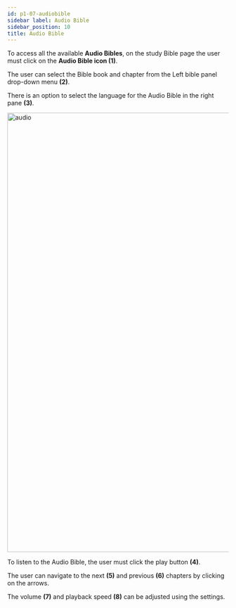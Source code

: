 ```yaml
---
id: p1-07-audiobible
sidebar label: Audio Bible
sidebar_position: 10
title: Audio Bible
---
```

To access all the available **Audio Bibles**, on the study Bible page the user must click on the **Audio Bible icon (1)**.  

The user can select the Bible book and chapter from the Left bible panel drop-down menu **(2)**. 

There is an option to select the language for the Audio Bible in the right pane **(3)**. 

<img src="/img/assets/audio.png"  width="1000px" alt="audio"/>

To listen to the Audio Bible, the user must click the play button **(4)**.  

The user can navigate to the next **(5)** and previous **(6)** chapters by clicking on the arrows. 

The volume **(7)** and playback speed **(8)** can be adjusted using the settings. 